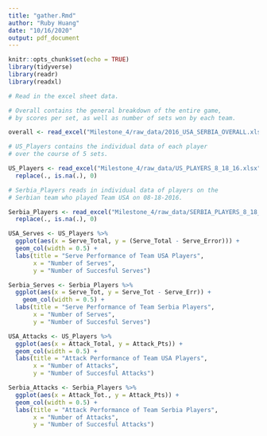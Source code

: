 ```yaml
---
title: "gather.Rmd"
author: "Ruby Huang"
date: "10/16/2020"
output: pdf_document
---
```


```r
knitr::opts_chunk$set(echo = TRUE)
library(tidyverse)
library(readr)
library(readxl)
```

```r
# Read in the excel sheet data.

# Overall contains the general breakdown of the entire game, 
# by scores per set, as well as number of sets won by each team.

overall <- read_excel("Milestone_4/raw_data/2016_USA_SERBIA_OVERALL.xlsx", 1) 

# US_Players contains the individual data of each player
# over the course of 5 sets.

US_Players <- read_excel("Milestone_4/raw_data/US_PLAYERS_8_18_16.xlsx") %>% 
  replace(., is.na(.), 0)

# Serbia_Players reads in individual data of players on the
# Serbian team who played Team USA on 08-18-2016.

Serbia_Players <- read_excel("Milestone_4/raw_data/SERBIA_PLAYERS_8_18_16.xlsx") %>% 
  replace(., is.na(.), 0)
```

```r
USA_Serves <- US_Players %>% 
  ggplot(aes(x = Serve_Total, y = (Serve_Total - Serve_Error))) +
  geom_col(width = 0.5) +
  labs(title = "Serve Performance of Team USA Players", 
       x = "Number of Serves",
       y = "Number of Succesful Serves")

Serbia_Serves <- Serbia_Players %>% 
  ggplot(aes(x = Serve_Tot, y = Serve_Tot - Serve_Err)) +
    geom_col(width = 0.5) +
  labs(title = "Serve Performance of Team Serbia Players", 
       x = "Number of Serves",
       y = "Number of Succesful Serves") 


```

```r
USA_Attacks <- US_Players %>% 
  ggplot(aes(x = Attack_Total, y = Attack_Pts)) +
  geom_col(width = 0.5) +
  labs(title = "Attack Performance of Team USA Players", 
       x = "Number of Attacks",
       y = "Number of Succesful Attacks")

Serbia_Attacks <- Serbia_Players %>% 
  ggplot(aes(x = Attack_Tot., y = Attack_Pts)) +
  geom_col(width = 0.5) +
  labs(title = "Attack Performance of Team Serbia Players", 
       x = "Number of Attacks",
       y = "Number of Succesful Attacks")
```

